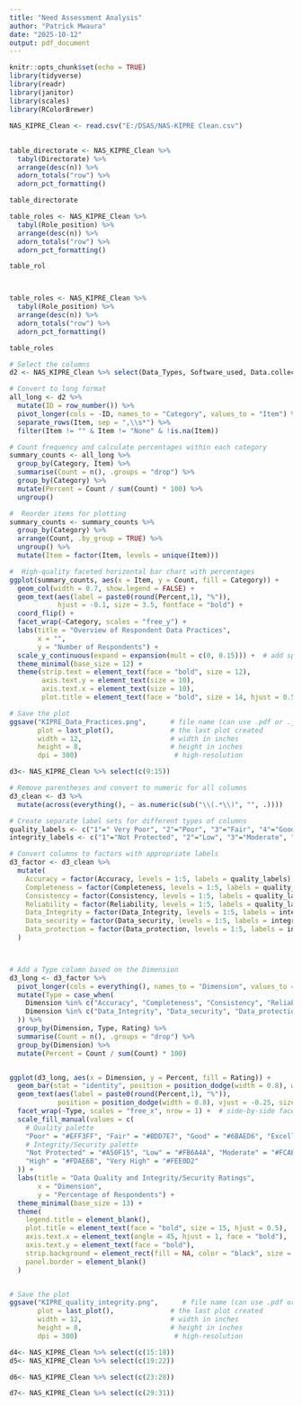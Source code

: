 ```yaml
---
title: "Need Assessment Analysis"
author: "Patrick Mwaura"
date: "2025-10-12"
output: pdf_document
---
```


```r
knitr::opts_chunk$set(echo = TRUE)
library(tidyverse)
library(readr)
library(janitor)
library(scales)
library(RColorBrewer)

NAS_KIPRE_Clean <- read.csv("E:/DSAS/NAS-KIPRE Clean.csv")


```

## 

```r

table_directorate <- NAS_KIPRE_Clean %>%
  tabyl(Directorate) %>%
  arrange(desc(n)) %>%
  adorn_totals("row") %>%
  adorn_pct_formatting()

table_directorate

```

```r

table_roles <- NAS_KIPRE_Clean %>%
  tabyl(Role_position) %>%
  arrange(desc(n)) %>%
  adorn_totals("row") %>%
  adorn_pct_formatting()

table_rol




```

```r
table_roles <- NAS_KIPRE_Clean %>%
  tabyl(Role_position) %>%
  arrange(desc(n)) %>%
  adorn_totals("row") %>%
  adorn_pct_formatting()

table_roles
```

```r


# Select the columns
d2 <- NAS_KIPRE_Clean %>% select(Data_Types, Software_used, Data.collection.tools.in.use, Databases)

# Convert to long format
all_long <- d2 %>%
  mutate(ID = row_number()) %>%
  pivot_longer(cols = -ID, names_to = "Category", values_to = "Item") %>%
  separate_rows(Item, sep = ",\\s*") %>%
  filter(Item != "" & Item != "None" & !is.na(Item))

# Count frequency and calculate percentages within each category
summary_counts <- all_long %>%
  group_by(Category, Item) %>%
  summarise(Count = n(), .groups = "drop") %>%
  group_by(Category) %>%
  mutate(Percent = Count / sum(Count) * 100) %>%
  ungroup()

#  Reorder items for plotting
summary_counts <- summary_counts %>%
  group_by(Category) %>%
  arrange(Count, .by_group = TRUE) %>%
  ungroup() %>%
  mutate(Item = factor(Item, levels = unique(Item)))

#  High-quality faceted horizontal bar chart with percentages
ggplot(summary_counts, aes(x = Item, y = Count, fill = Category)) +
  geom_col(width = 0.7, show.legend = FALSE) +
  geom_text(aes(label = paste0(round(Percent,1), "%")), 
            hjust = -0.1, size = 3.5, fontface = "bold") +
  coord_flip() +
  facet_wrap(~Category, scales = "free_y") +
  labs(title = "Overview of Respondent Data Practices",
       x = "",
       y = "Number of Respondents") +
  scale_y_continuous(expand = expansion(mult = c(0, 0.15))) +  # add space for labels
  theme_minimal(base_size = 12) +
  theme(strip.text = element_text(face = "bold", size = 12),
        axis.text.y = element_text(size = 10),
        axis.text.x = element_text(size = 10),
        plot.title = element_text(face = "bold", size = 14, hjust = 0.5))

# Save the plot
ggsave("KIPRE_Data_Practices.png",      # file name (can use .pdf or .jpg)
       plot = last_plot(),              # the last plot created
       width = 12,                      # width in inches
       height = 8,                      # height in inches
       dpi = 300)                        # high-resolution

```

```r
d3<- NAS_KIPRE_Clean %>% select(c(9:15))

# Remove parentheses and convert to numeric for all columns
d3_clean <- d3 %>%
  mutate(across(everything(), ~ as.numeric(sub("\\(.*\\)", "", .))))

# Create separate label sets for different types of columns
quality_labels <- c("1"=" Very Poor", "2"="Poor", "3"="Fair", "4"="Good", "5"="Excellent")
integrity_labels <- c("1"="Not Protected", "2"="Low", "3"="Moderate", "4"="High", "5"="Very High")

# Convert columns to factors with appropriate labels
d3_factor <- d3_clean %>%
  mutate(
    Accuracy = factor(Accuracy, levels = 1:5, labels = quality_labels),
    Completeness = factor(Completeness, levels = 1:5, labels = quality_labels),
    Consistency = factor(Consistency, levels = 1:5, labels = quality_labels),
    Reliability = factor(Reliability, levels = 1:5, labels = quality_labels),
    Data_Integrity = factor(Data_Integrity, levels = 1:5, labels = integrity_labels),
    Data_security = factor(Data_security, levels = 1:5, labels = integrity_labels),
    Data_protection = factor(Data_protection, levels = 1:5, labels = integrity_labels)
  )



# Add a Type column based on the Dimension
d3_long <- d3_factor %>%
  pivot_longer(cols = everything(), names_to = "Dimension", values_to = "Rating") %>%
  mutate(Type = case_when(
    Dimension %in% c("Accuracy", "Completeness", "Consistency", "Reliability") ~ "Quality",
    Dimension %in% c("Data_Integrity", "Data_security", "Data_protection") ~ "Integrity/Security"
  )) %>%
  group_by(Dimension, Type, Rating) %>%
  summarise(Count = n(), .groups = "drop") %>%
  group_by(Dimension) %>%
  mutate(Percent = Count / sum(Count) * 100)


ggplot(d3_long, aes(x = Dimension, y = Percent, fill = Rating)) +
  geom_bar(stat = "identity", position = position_dodge(width = 0.8), width = 0.7) +
  geom_text(aes(label = paste0(round(Percent,1), "%")),
            position = position_dodge(width = 0.8), vjust = -0.25, size = 3, color = "black") +
  facet_wrap(~Type, scales = "free_x", nrow = 1) +  # side-by-side facets
  scale_fill_manual(values = c(
    # Quality palette
    "Poor" = "#EFF3FF", "Fair" = "#BDD7E7", "Good" = "#6BAED6", "Excellent" = "#3182BD",
    # Integrity/Security palette
    "Not Protected" = "#A50F15", "Low" = "#FB6A4A", "Moderate" = "#FCAE91",
    "High" = "#FDAE6B", "Very High" = "#FEE0D2"
  )) +
  labs(title = "Data Quality and Integrity/Security Ratings",
       x = "Dimension",
       y = "Percentage of Respondents") +
  theme_minimal(base_size = 13) +
  theme(
    legend.title = element_blank(),
    plot.title = element_text(face = "bold", size = 15, hjust = 0.5),
    axis.text.x = element_text(angle = 45, hjust = 1, face = "bold"),
    axis.text.y = element_text(face = "bold"),
    strip.background = element_rect(fill = NA, color = "black", size = 1.2), # facet border
    panel.border = element_blank()
  )


# Save the plot
ggsave("KIPRE_quality_integrity.png",      # file name (can use .pdf or .jpg)
       plot = last_plot(),              # the last plot created
       width = 12,                      # width in inches
       height = 8,                      # height in inches
       dpi = 300)                        # high-resolution


```

```r
d4<- NAS_KIPRE_Clean %>% select(c(15:18))
d5<- NAS_KIPRE_Clean %>% select(c(19:22))

d6<- NAS_KIPRE_Clean %>% select(c(23:28))

d7<- NAS_KIPRE_Clean %>% select(c(29:31))



```
